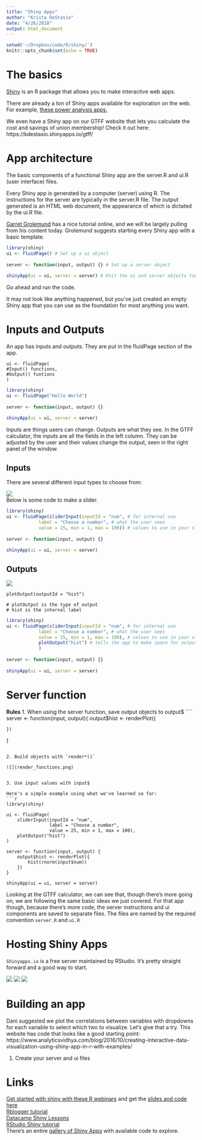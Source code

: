 ```yaml
---
title: "Shiny Apps"
author: "Krista DeStasio"
date: "4/26/2018"
output: html_document
---
```


```r
setwd('~/Dropbox/code/R/shiny/')
knitr::opts_chunk$set(echo = TRUE)
```

# The basics
[Shiny](https://shiny.rstudio.com/) is an R package that allows you to make interactive web apps.  

There are already a ton of Shiny apps available for exploration on the web. For example, [these power analysis apps.](https://www.showmeshiny.com/category/stats/power/)  


We even have a Shiny app on our GTFF website that lets you calculate the cost and savings of union membership! Check it out here: https://kdestasio.shinyapps.io/gtff/  


# App architecture
The basic components of a functional Shiny app are the server.R and ui.R (user interface) files.   

Every Shiny app is generated by a computer (server) using R. The instructions for the server are typically in the server.R file. The output generated is an HTML web document, the appearance of which is dictated by the ui.R file.  


[Garret Grolemund](https://www.dropbox.com/s/rjt6g3ctdqvihat/shiny-quickstart-1.zip?dl=0&file_subpath=%2Fdownloads%2F01-How-to-start.pdf) has a nice tutorial online, and we will be largely pulling from his content today. Grolemund suggests starting every Shiny app with a basic template.  


```r
library(shiny)
ui <- fluidPage() # Set up a ui object
 
server <- function(input, output) {} # Set up a server object
 
shinyApp(ui = ui, server = server) # Knit the ui and server objects together into a shiny app
```

Go ahead and run the code.  

It may not look like anything happened, but you've just created an empty Shiny app that you can use as the foundation for most anything you want.  

# Inputs and Outputs
An app has inputs and outputs. They are put in the fluidPage section of the app.  


```
ui <- fluidPage(
#Input() functions,
#Output() funtions
)
```

```r
library(shiny)
ui <- fluidPage("Hello World") 
 
server <- function(input, output) {}
 
shinyApp(ui = ui, server = server) 
```


Inputs are things users can change. Outputs are what they see. In the GTFF calculator, the inputs are all the fields in the left column. They can be adjusted by the user and their values change the output, seen in the right panel of the window.  

## Inputs

There are several different input types to choose from:  

![](input_types.png)  
Below is some code to make a slider.  

```r
library(shiny)
ui <- fluidPage(sliderInput(inputId = "num", # for internal use
            label = "Choose a number", # what the user sees
            value = 25, min = 1, max = 100)) # values to use in your slider
 
server <- function(input, output) {} 
 
shinyApp(ui = ui, server = server) 
```

## Outputs

![](output_functions.png)

```
plotOutput(outputId = "hist")

# plotOutput is the type of output
# hist is the internal label
```
```r
library(shiny)
ui <- fluidPage(sliderInput(inputId = "num", # for internal use
            label = "Choose a number", # what the user sees
            value = 25, min = 1, max = 100), # values to use in your slider
            plotOutput("hist") # tells the app to make space for output
            ) 
 
server <- function(input, output) {} 
 
shinyApp(ui = ui, server = server) 
```

# Server function
**Rules**
1. When using the server function, save output objects to output$
````
server <- function(input, output){
    output$hist <- renderPlot({

    })
}
```

2. Build objects with `render*()`  

![](render_functions.png)


3. Use input values with input$

Here's a simple example using what we've learned so far:  
```r
library(shiny)

ui <- fluidPage(
    sliderInput(inputId = "num",
                label = "Choose a number",
                value = 25, min = 1, max = 100),
    plotOutput("hist")
)

server <- function(input, output) {
    output$hist <- renderPlot({
        hist(rnorm(input$num))
    })
}

shinyApp(ui = ui, server = server)
```

Looking at the GTFF calculator, we can see that, though there's more going on, we are following the same basic ideas we just covered. For that app though, because there's more code, the server instructions and ui components are saved to separate files. The files are named by the required convention `server.R` and `ui.R`  


# Hosting Shiny Apps
`Shinyapps.io` is a free server maintained by RStudio. It's pretty straight forward and a good way to start.  

![](1.png)
![](2.png)
![](3.png)

# Building an app

Dani suggested we plot the correlations between variables with dropdowns for each variable to select which two to visualize. Let's give that a try. This website has code that looks like a good starting point: https://www.analyticsvidhya.com/blog/2016/10/creating-interactive-data-visualization-using-shiny-app-in-r-with-examples/  

1. Create your server and ui files


# Links
[Get started with shiny with these R webinars](https://vimeo.com/rstudioinc/review/131218530/212d8a5a7a/#t=0m0s) and get the [slides and code here](https://shiny.rstudio.com/tutorial/)  
[Rblogger tutorial](https://www.r-bloggers.com/building-shiny-apps-an-interactive-tutorial/)  
[Datacamp Shiny Lessons](https://www.datacamp.com/courses/building-web-applications-in-r-with-shiny)  
[RStudio Shiny tutorial](RStudio Shiny tutorial)   
There's an entire [gallery of Shiny Apps](https://www.showmeshiny.com/) with available code to explore.  